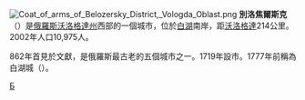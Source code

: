 {{coord|60|02|N|37|47|E|display=title}}
[[File:Coat_of_arms_of_Belozersky_District,_Vologda_Oblast.png|right]]
'''別洛焦爾斯克'''（{{lang-ru|Белозе́рск}}）是[[俄羅斯|俄羅斯]][[沃洛格達州|沃洛格達州]]西部的一個城市，位於[[白湖|白湖]]南岸，距[[沃洛格達|沃洛格達]]214公里。2002年人口10,975人。

862年首見於文獻，是俄羅斯最古老的五個城市之一。1719年設市。1777年前稱為白湖城（{{lang|ru|Белоо́зеро}}）。

{{Cities and towns in Vologda Oblast}}
{{Authority control}}
[[Category:沃洛格達州城市|Б]]